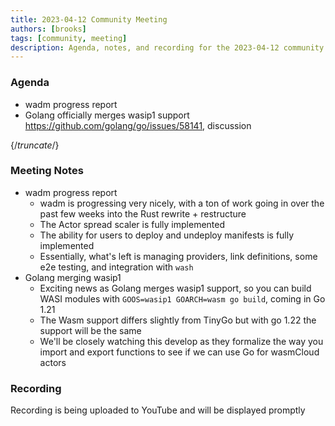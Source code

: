 ```yaml
---
title: 2023-04-12 Community Meeting
authors: [brooks]
tags: [community, meeting]
description: Agenda, notes, and recording for the 2023-04-12 community meeting
---
```



### Agenda

- wadm progress report
- Golang officially merges wasip1 support <https://github.com/golang/go/issues/58141>, discussion

{/*truncate*/}

### Meeting Notes

- wadm progress report
  - wadm is progressing very nicely, with a ton of work going in over the past few weeks into the Rust rewrite + restructure
  - The Actor spread scaler is fully implemented
  - The ability for users to deploy and undeploy manifests is fully implemented
  - Essentially, what's left is managing providers, link definitions, some e2e testing, and integration with `wash`
- Golang merging wasip1
  - Exciting news as Golang merges wasip1 support, so you can build WASI modules with `GOOS=wasip1 GOARCH=wasm go build`, coming in Go 1.21
  - The Wasm support differs slightly from TinyGo but with go 1.22 the support will be the same
  - We'll be closely watching this develop as they formalize the way you import and export functions to see if we can use Go for wasmCloud actors

### Recording

Recording is being uploaded to YouTube and will be displayed promptly

<ReactPlayer url='https://youtu.be/Wpt86aYrJqs' controls />
